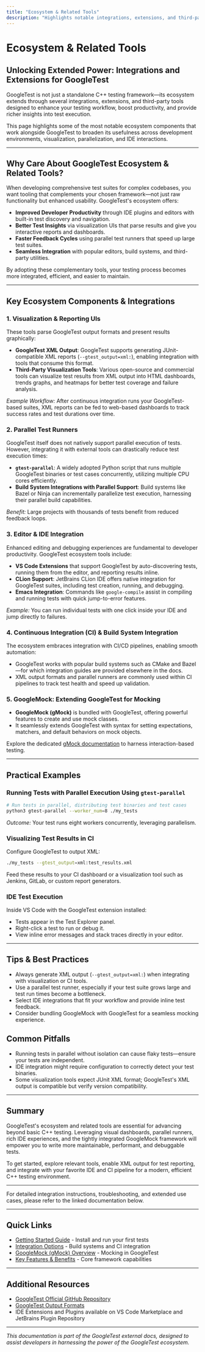 ```yaml
---
title: "Ecosystem & Related Tools"
description: "Highlights notable integrations, extensions, and third-party tools that broaden the usefulness of GoogleTest—such as visualization UIs, parallel runners, and editors/IDEs with GoogleTest support."
---
```


# Ecosystem & Related Tools

## Unlocking Extended Power: Integrations and Extensions for GoogleTest

GoogleTest is not just a standalone C++ testing framework—its ecosystem extends through several integrations, extensions, and third-party tools designed to enhance your testing workflow, boost productivity, and provide richer insights into test execution.

This page highlights some of the most notable ecosystem components that work alongside GoogleTest to broaden its usefulness across development environments, visualization, parallelization, and IDE interactions.

---

## Why Care About GoogleTest Ecosystem & Related Tools?

When developing comprehensive test suites for complex codebases, you want tooling that complements your chosen framework—not just raw functionality but enhanced usability. GoogleTest's ecosystem offers:

- **Improved Developer Productivity** through IDE plugins and editors with built-in test discovery and navigation.
- **Better Test Insights** via visualization UIs that parse results and give you interactive reports and dashboards.
- **Faster Feedback Cycles** using parallel test runners that speed up large test suites.
- **Seamless Integration** with popular editors, build systems, and third-party utilities.

By adopting these complementary tools, your testing process becomes more integrated, efficient, and easier to maintain.

---

## Key Ecosystem Components & Integrations

### 1. Visualization & Reporting UIs

These tools parse GoogleTest output formats and present results graphically:

- **GoogleTest XML Output**: GoogleTest supports generating JUnit-compatible XML reports (`--gtest_output=xml:`), enabling integration with tools that consume this format.
- **Third-Party Visualization Tools**: Various open-source and commercial tools can visualize test results from XML output into HTML dashboards, trends graphs, and heatmaps for better test coverage and failure analysis.

*Example Workflow:* After continuous integration runs your GoogleTest-based suites, XML reports can be fed to web-based dashboards to track success rates and test durations over time.

### 2. Parallel Test Runners

GoogleTest itself does not natively support parallel execution of tests. However, integrating it with external tools can drastically reduce test execution times:

- **`gtest-parallel`**: A widely adopted Python script that runs multiple GoogleTest binaries or test cases concurrently, utilizing multiple CPU cores efficiently.
- **Build System Integrations with Parallel Support**: Build systems like Bazel or Ninja can incrementally parallelize test execution, harnessing their parallel build capabilities.

*Benefit:* Large projects with thousands of tests benefit from reduced feedback loops.

### 3. Editor & IDE Integration

Enhanced editing and debugging experiences are fundamental to developer productivity. GoogleTest ecosystem tools include:

- **VS Code Extensions** that support GoogleTest by auto-discovering tests, running them from the editor, and reporting results inline.
- **CLion Support**: JetBrains CLion IDE offers native integration for GoogleTest suites, including test creation, running, and debugging.
- **Emacs Integration**: Commands like `google-compile` assist in compiling and running tests with quick jump-to-error features.

*Example:* You can run individual tests with one click inside your IDE and jump directly to failures.

### 4. Continuous Integration (CI) & Build System Integration

The ecosystem embraces integration with CI/CD pipelines, enabling smooth automation:

- GoogleTest works with popular build systems such as CMake and Bazel—for which integration guides are provided elsewhere in the docs.
- XML output formats and parallel runners are commonly used within CI pipelines to track test health and speed up validation.

### 5. GoogleMock: Extending GoogleTest for Mocking

- **GoogleMock (gMock)** is bundled with GoogleTest, offering powerful features to create and use mock classes.
- It seamlessly extends GoogleTest with syntax for setting expectations, matchers, and default behaviors on mock objects.

Explore the dedicated [gMock documentation](https://google.github.io/googletest/gmock_for_dummies.html) to harness interaction-based testing.

---

## Practical Examples

### Running Tests with Parallel Execution Using `gtest-parallel`

```bash
# Run tests in parallel, distributing test binaries and test cases
python3 gtest-parallel --worker_num=8 ./my_tests
```

*Outcome:* Your test runs eight workers concurrently, leveraging parallelism.

### Visualizing Test Results in CI

Configure GoogleTest to output XML:

```bash
./my_tests --gtest_output=xml:test_results.xml
```

Feed these results to your CI dashboard or a visualization tool such as Jenkins, GitLab, or custom report generators.

### IDE Test Execution

Inside VS Code with the GoogleTest extension installed:

- Tests appear in the Test Explorer panel.
- Right-click a test to run or debug it.
- View inline error messages and stack traces directly in your editor.

---

## Tips & Best Practices

- Always generate XML output (`--gtest_output=xml:`) when integrating with visualization or CI tools.
- Use a parallel test runner, especially if your test suite grows large and test run times become a bottleneck.
- Select IDE integrations that fit your workflow and provide inline test feedback.
- Consider bundling GoogleMock with GoogleTest for a seamless mocking experience.

## Common Pitfalls

- Running tests in parallel without isolation can cause flaky tests—ensure your tests are independent.
- IDE integration might require configuration to correctly detect your test binaries.
- Some visualization tools expect JUnit XML format; GoogleTest's XML output is compatible but verify version compatibility.

---

## Summary

GoogleTest's ecosystem and related tools are essential for advancing beyond basic C++ testing. Leveraging visual dashboards, parallel runners, rich IDE experiences, and the tightly integrated GoogleMock framework will empower you to write more maintainable, performant, and debuggable tests.

To get started, explore relevant tools, enable XML output for test reporting, and integrate with your favorite IDE and CI pipeline for a modern, efficient C++ testing environment.

---

For detailed integration instructions, troubleshooting, and extended use cases, please refer to the linked documentation below.

---

## Quick Links

- [Getting Started Guide](/overview/quickstart-integration/getting-started) - Install and run your first tests
- [Integration Options](/overview/quickstart-integration/integration-options) - Build systems and CI integration
- [GoogleMock (gMock) Overview](https://google.github.io/googletest/gmock_for_dummies.html) - Mocking in GoogleTest
- [Key Features & Benefits](/overview/product-intro-value/features-and-benefits) - Core framework capabilities

---

## Additional Resources

- [GoogleTest Official GitHub Repository](https://github.com/google/googletest)
- [GoogleTest Output Formats](https://github.com/google/googletest/blob/main/googletest/docs/advanced.md#output-formats)
- IDE Extensions and Plugins available on VS Code Marketplace and JetBrains Plugin Repository


---

*This documentation is part of the GoogleTest external docs, designed to assist developers in harnessing the power of the GoogleTest ecosystem.*
